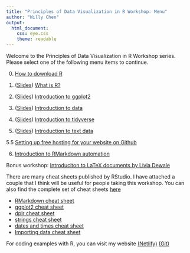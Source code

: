 ```yaml
---
title: "Principles of Data Visualization in R Workshop: Menu"
author: "Willy Chen"
output: 
  html_document:
    css: eye.css
    theme: readable
---
```

Welcome to the Principles of Data Visualization in R Workshop series. Please select one of the following menu items to continue.

0. [How to download R](https://willythewoo.github.io/WillyTheWoo/workshop/Introduction.html) 

1. ([Slides](https://willythewoo.github.io/WillyTheWoo/workshop/whatisRslides.html))  [What is R?](https://willythewoo.github.io/WillyTheWoo/workshop/whatisR.html) 

2. ([Slides](https://willythewoo.github.io/WillyTheWoo/workshop/ggplot2slides.html))  [Introduction to ggplot2](https://willythewoo.github.io/WillyTheWoo/workshop/ggplot2.html) 

3. ([Slides](https://willythewoo.github.io/WillyTheWoo/workshop/dataslides.html))  [Introduction to data](https://willythewoo.github.io/WillyTheWoo/workshop/data.html)

4. ([Slides](https://willythewoo.github.io/WillyTheWoo/workshop/tidyverseslides.html))  [Introduction to tidyverse](https://willythewoo.github.io/WillyTheWoo/workshop/tidyverse.html) 

5. ([Slides](https://willythewoo.github.io/WillyTheWoo/workshop/textdataslides.html))  [Introduction to text data](https://willythewoo.github.io/WillyTheWoo/workshop/textdata.html) 

5.5 [Setting up free hosting for your website on Github](https://willythewoo.github.io/WillyTheWoo/workshop/github.html)

6. [Introduction to RMarkdown automation ](https://willythewoo.github.io/WillyTheWoo/workshop/rmarkdown.html) 

Bonus workshop: [Introduciton to LaTeX documents by Livia Dewale](https://willythewoo.github.io/WillyTheWoo/workshop/rmarkdown.pdf)

There are many cheat sheets published by RStudio. I have attached a couple that I think will be useful for people taking this workshop. You can also find the complete set of cheat sheets [here](https://rstudio.com/resources/cheatsheets/)

  * [RMarkdown cheat sheet](https://github.com/rstudio/cheatsheets/raw/master/rmarkdown-2.0.pdf)
  * [ggplot2 cheat sheet](https://github.com/rstudio/cheatsheets/raw/master/data-visualization-2.1.pdf)
  * [dplr cheat sheet](https://github.com/rstudio/cheatsheets/raw/master/data-transformation.pdf)
  * [strings cheat sheet](https://github.com/rstudio/cheatsheets/raw/master/strings.pdf)
  * [dates and times cheat sheet](https://github.com/rstudio/cheatsheets/raw/master/lubridate.pdf)
  * [Importing data cheat sheet](https://github.com/rstudio/cheatsheets/raw/master/data-import.pdf)


For coding examples with R, you can visit my website [(Netlify)](willy.netlify.app) [(Git)](https://willythewoo.github.io/WillyTheWoo/) 
